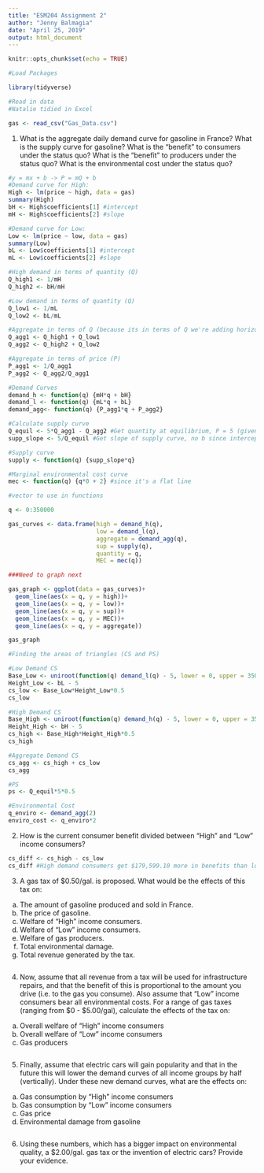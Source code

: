 ```yaml
---
title: "ESM204 Assignment 2"
author: "Jenny Balmagia"
date: "April 25, 2019"
output: html_document
---
```


```r
knitr::opts_chunk$set(echo = TRUE)
```

```r
#Load Packages 

library(tidyverse)

#Read in data
#Natalie tidied in Excel

gas <- read_csv("Gas_Data.csv")

```

1. What is the aggregate daily demand curve for gasoline in France? What is the
supply curve for gasoline? What is the “benefit” to consumers under the status
quo? What is the “benefit” to producers under the status quo? What is the
environmental cost under the status quo?

```r
#y = mx + b -> P = mQ + b
#Demand curve for High:
High <- lm(price ~ high, data = gas)
summary(High)
bH <- High$coefficients[1] #intercept
mH <- High$coefficients[2] #slope

#Demand curve for Low: 
Low <- lm(price ~ low, data = gas)
summary(Low)
bL <- Low$coefficients[1] #intercept
mL <- Low$coefficients[2] #slope

#High demand in terms of quantity (Q)
Q_high1 <- 1/mH
Q_high2 <- bH/mH

#Low demand in terms of quantity (Q)
Q_low1 <- 1/mL
Q_low2 <- bL/mL

#Aggregate in terms of Q (because its in terms of Q we're adding horizontally)
Q_agg1 <- Q_high1 + Q_low1
Q_agg2 <- Q_high2 + Q_low2

#Aggregate in terms of price (P)
P_agg1 <- 1/Q_agg1
P_agg2 <- Q_agg2/Q_agg1

#Demand Curves
demand_h <- function(q) {mH*q + bH}
demand_l <- function(q) {mL*q + bL}
demand_agg<- function(q) {P_agg1*q + P_agg2} 

#Calculate supply curve
Q_equil <- 5*Q_agg1 - Q_agg2 #Get quantity at equilibrium, P = 5 (given)
supp_slope <- 5/Q_equil #Get slope of supply curve, no b since intercept is 0

#Supply curve 
supply <- function(q) {supp_slope*q}

#Marginal environmental cost curve
mec <- function(q) {q*0 + 2} #since it's a flat line

#vector to use in functions

q <- 0:350000

gas_curves <- data.frame(high = demand_h(q), 
                         low = demand_l(q), 
                         aggregate = demand_agg(q), 
                         sup = supply(q),
                         quantity = q,
                         MEC = mec(q))

###Need to graph next

gas_graph <- ggplot(data = gas_curves)+
  geom_line(aes(x = q, y = high))+
  geom_line(aes(x = q, y = low))+
  geom_line(aes(x = q, y = sup))+
  geom_line(aes(x = q, y = MEC))+
  geom_line(aes(x = q, y = aggregate))

gas_graph

#Finding the areas of triangles (CS and PS)

#Low Demand CS
Base_Low <- uniroot(function(q) demand_l(q) - 5, lower = 0, upper = 350000)$root 
Height_Low <- bL - 5
cs_low <- Base_Low*Height_Low*0.5
cs_low

#High Demand CS
Base_High <- uniroot(function(q) demand_h(q) - 5, lower = 0, upper = 350000)$root
Height_High <- bH - 5
cs_high <- Base_High*Height_High*0.5
cs_high

#Aggregate Demand CS
cs_agg <- cs_high + cs_low
cs_agg

#PS
ps <- Q_equil*5*0.5

#Environmental Cost 
q_enviro <- demand_agg(2)
enviro_cost <- q_enviro*2

```

2. How is the current consumer benefit divided between “High” and “Low” income
consumers?

```r
cs_diff <- cs_high - cs_low
cs_diff #High demand consumers get $179,599.10 more in benefits than low demand consumers

```

3. A gas tax of $0.50/gal. is proposed. What would be the effects of this tax on:
a. The amount of gasoline produced and sold in France.
b. The price of gasoline.
c. Welfare of “High” income consumers.
d. Welfare of “Low” income consumers.
e. Welfare of gas producers.
f. Total environmental damage.
g. Total revenue generated by the tax.

```r

```

4. Now, assume that all revenue from a tax will be used for infrastructure repairs,
and that the benefit of this is proportional to the amount you drive (i.e. to the gas
you consume). Also assume that “Low” income consumers bear all
environmental costs. For a range of gas taxes (ranging from $0 - $5.00/gal),
calculate the effects of the tax on:
a. Overall welfare of “High” income consumers
b. Overall welfare of “Low” income consumers
c. Gas producers

```r

```

5. Finally, assume that electric cars will gain popularity and that in the future this
will lower the demand curves of all income groups by half (vertically). Under
these new demand curves, what are the effects on:
a. Gas consumption by “High” income consumers
b. Gas consumption by “Low” income consumers
c. Gas price
d. Environmental damage from gasoline

```r


```

6. Using these numbers, which has a bigger impact on environmental quality, a
$2.00/gal. gas tax or the invention of electric cars? Provide your evidence.
